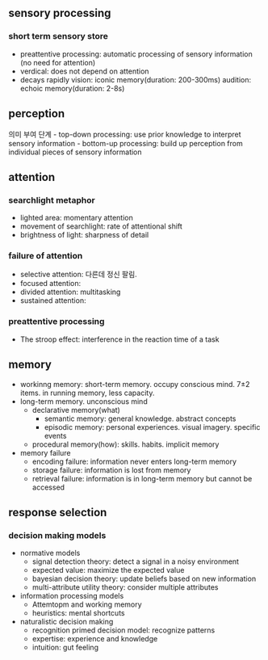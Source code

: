 ## sensory processing
### short term sensory store
- preattentive processing: automatic processing of sensory information (no need for attention)
- verdical: does not depend on attention
- decays rapidly
vision: iconic memory(duration: 200-300ms)
audition: echoic memory(duration: 2-8s)

## perception
의미 부여 단계
- top-down processing: use prior knowledge to interpret sensory information
- bottom-up processing: build up perception from individual pieces of sensory information

## attention
### searchlight metaphor
- lighted area: momentary attention
- movement of searchlight: rate of attentional shift
- brightness of light: sharpness of detail

### failure of attention
- selective attention: 다른데 정신 팔림.
- focused attention: 
- divided attention: multitasking
- sustained attention: 

### preattentive processing
- The stroop effect: interference in the reaction time of a task

## memory
- workinng memory: short-term memory. occupy conscious mind. 7±2 items. in running memory, less capacity.
- long-term memory. unconscious mind
  - declarative memory(what)
    - semantic memory: general knowledge. abstract concepts
    - episodic memory: personal experiences. visual imagery. specific events
  - procedural memory(how): skills. habits. implicit memory
- memory failure
  - encoding failure: information never enters long-term memory
  - storage failure: information is lost from memory
  - retrieval failure: information is in long-term memory but cannot be accessed

## response selection
### decision making models
- normative models
  - signal detection theory: detect a signal in a noisy environment
  - expected value: maximize the expected value
  - bayesian decision theory: update beliefs based on new information
  - multi-attribute utility theory: consider multiple attributes
- information processing models
  - Attemtopm and working memory
  - heuristics: mental shortcuts
- naturalistic decision making
  - recognition primed decision model: recognize patterns
  - expertise: experience and knowledge
  - intuition: gut feeling
